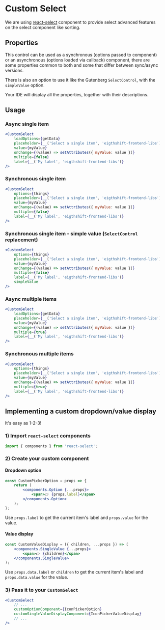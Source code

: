 # Custom Select

We are using [react-select](https://react-select.com/home) component to provide select advanced features on the select component like sorting.

## Properties

This control can be used as a synchronous (options passed to component) or an asynchronous (options loaded via callback) component,
there are some properties common to both and some that differ between sync/async versions.

There is also an option to use it like the Gutenberg `SelectControl`, with the `simpleValue` option.

Your IDE will display all the properties, together with their descriptions.

## Usage

### Async single item
```jsx
<CustomSelect
	loadOptions={getData}
	placeholder={__('Select a single item', 'eigthshift-frontend-libs')}
	value={myValue}
	onChange={(value) => setAttributes({ myValue: value })}
	multiple={false}
	label={__('My label', 'eigthshift-frontend-libs')}
/>
```

### Synchronous single item
```jsx
<CustomSelect
	options={things}
	placeholder={__('Select a single item', 'eigthshift-frontend-libs')}
	value={myValue}
	onChange={(value) => setAttributes({ myValue: value })}
	multiple={false}
	label={__('My label', 'eigthshift-frontend-libs')}
/>
```

### Synchronous single item - simple value (`SelectControl` replacement)
```jsx
<CustomSelect
	options={things}
	placeholder={__('Select a single item', 'eigthshift-frontend-libs')}
	value={myValue}
	onChange={(value) => setAttributes({ myValue: value })}
	multiple={false}
	label={__('My label', 'eigthshift-frontend-libs')}
	simpleValue
/>
```

### Async multiple items
```jsx
<CustomSelect
	loadOptions={getData}
	placeholder={__('Select a single item', 'eigthshift-frontend-libs')}
	value={myValue}
	onChange={(value) => setAttributes({ myValue: value })}
	multiple={true}
	label={__('My label', 'eigthshift-frontend-libs')}
/>
```

### Synchronous multiple items
```jsx
<CustomSelect
	options={things}
	placeholder={__('Select a single item', 'eigthshift-frontend-libs')}
	value={myValue}
	onChange={(value) => setAttributes({ myValue: value })}
	multiple={true}
	label={__('My label', 'eigthshift-frontend-libs')}
/>
```

## Implementing a custom dropdown/value display

It's easy as 1-2-3!

### 1) Import `react-select` components
```jsx
import { components } from 'react-select';
```

### 2) Create your custom component

#### Dropdown option

```jsx
const CustomPickerOption = props => {
	return (
		<components.Option {...props}>
			<span>👉 {props.label}</span>
		</components.Option>
	);
};
```

Use `props.label` to get the current item's label and `props.value` for the value.


#### Value display

```jsx
const CustomValueDisplay = ({ children, ...props }) => (
	<components.SingleValue {...props}>
		<span>👉 {children}</span>
	</components.SingleValue>
);
```

Use `props.data.label` or `children` to get the current item's label and `props.data.value` for the value.

### 3) Pass it to your `CustomSelect`

```jsx
<CustomSelect
	// ...
	customOptionComponent={IconPickerOption}
	customSingleValueDisplayComponent={IconPickerValueDisplay}
	// ...
/>
```
